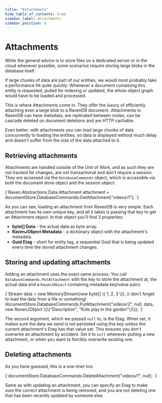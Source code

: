 ```yaml
---
title: "Attachments"
hide_table_of_contents: true
sidebar_label: Attachments
sidebar_position: 6
---
```



# Attachments

While the general advice is to store files on a dedicated server or in the cloud whenever possible, some scenarios require storing large blobs in the database itself.

If large chunks of data are part of our entities, we would most probably take a performance hit quite quickly: Whenever a document containing this entity is requested, pulled for indexing or updated, the whole object graph would have to be loaded and processed.

This is where Attachments come in. They offer the luxury of efficiently attaching even a large blob to a RavenDB document. Attachments in RavenDB can have metadata, are replicated between nodes, can be cascade deleted on document deletions and are HTTP cachable.

Even better: with attachments you can load large chunks of data concurrently to loading the entities, so data is displayed without much delay and doesn't suffer from the size of the data attached to it.

## Retrieving attachments

Attachments are handled outside of the Unit of Work, and as such they are not tracked for changes, are not transactional and don't require a session. They are accessed via the `DatabaseCommands` object, which is accessible via both the document store object and the session object:

<TabItem value="retrieving_attachment" label="retrieving_attachment">
<CodeBlock language="csharp">
{`Raven.Abstractions.Data.Attachment attachment = documentStore.DatabaseCommands.GetAttachment("videos/1");
`}
</CodeBlock>
</TabItem>

As you can see, loading an attachment from RavenDB is very simple. Each attachment has its own unique key, and all it takes is passing that key to get an Attachment object. In that object you'll find 3 properties:

* **byte[] Data** - the actual data as byte array.
* **RavenJObject Metadata** - a dictionary object with the attachment's metadata.
* **Guid Etag** - short for entity tag, a sequential Guid that is being updated every time the stored attachment changes.

## Storing and updating attachments

Adding an attachment uses the exact same process. You call `DatabaseCommands.PutAttachment` with the key to store the attachment at, the actual data and a `RavenJObject` containing metadata key/value pairs:

<TabItem value="putting_attachment" label="putting_attachment">
<CodeBlock language="csharp">
{`Stream data = new MemoryStream(new byte[] \{ 1, 2, 3 \}); // don't forget to load the data from a file or something!
documentStore.DatabaseCommands.PutAttachment("videos/2", null, data,
                                             new RavenJObject \{\{"Description", "Kids play in the garden"\}\});
`}
</CodeBlock>
</TabItem>

The second argument, which we passed `null` to, is the Etag. When set, it makes sure the data we send is not persisted using this key unless the current attachment's Etag has that value set. This ensures you don't overwrite an attachment by accident. Set it to `null` whenever putting a new attachment, or when you want to forcibly overwrite existing one.

## Deleting attachments

As you have guessed, this is a one-liner too:

<TabItem value="deleting_attachment" label="deleting_attachment">
<CodeBlock language="csharp">
{`documentStore.DatabaseCommands.DeleteAttachment("videos/1", null);
`}
</CodeBlock>
</TabItem>

Same as with updating an attachment, you can specify an Etag to make sure the correct attachment is being removed, and you are not deleting one that has been recently updated by someone else.